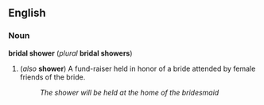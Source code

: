 ==English==
===Noun===
'''bridal shower''' (''plural'' '''bridal showers''')

#(''also'' '''shower''') A fund-raiser held in honor of a bride attended by female friends of the bride.
#:''The shower will be held at the home of the bridesmaid''
